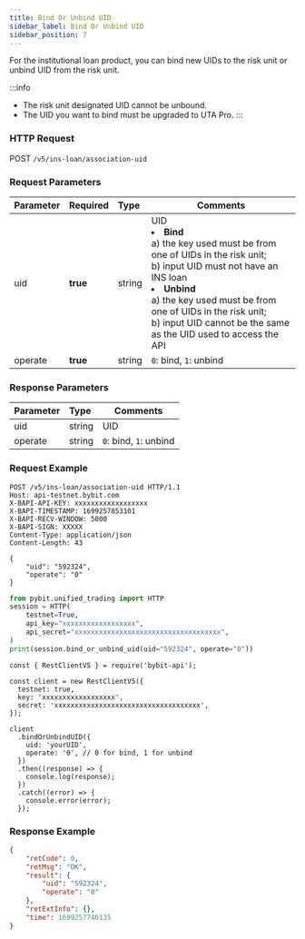 ```yaml
---
title: Bind Or Unbind UID
sidebar_label: Bind Or Unbind UID
sidebar_position: 7
---
```

For the institutional loan product, you can bind new UIDs to the risk unit or unbind UID from the risk unit.

:::info
* The risk unit designated UID cannot be unbound.
* The UID you want to bind must be upgraded to UTA Pro.
:::

### HTTP Request
POST `/v5/ins-loan/association-uid`

### Request Parameters
| Parameter | Required | Type | Comments|
|:----- |:-------|:-----|------ |
|uid |**true** |string |UID <li><b>Bind</b><br/>a) the key used must be from one of UIDs in the risk unit; <br/>b) input UID must not have an INS loan</li><li><b>Unbind</b><br/>a) the key used must be from one of UIDs in the risk unit; <br/>b) input UID cannot be the same as the UID used to access the API</li>|
|operate |**true** |string |`0`: bind, `1`: unbind|

### Response Parameters
| Parameter | Type | Comments|
|:----- |:-----|----- |
|uid |string |UID|
|operate |string |`0`: bind, `1`: unbind|

### Request Example

<Tabs groupId="programming-languages">
<TabItem value="http" label="HTTP">

```http
POST /v5/ins-loan/association-uid HTTP/1.1
Host: api-testnet.bybit.com
X-BAPI-API-KEY: xxxxxxxxxxxxxxxxxx
X-BAPI-TIMESTAMP: 1699257853101
X-BAPI-RECV-WINDOW: 5000
X-BAPI-SIGN: XXXXX
Content-Type: application/json
Content-Length: 43

{
    "uid": "592324",
    "operate": "0"
}
```

</TabItem>
<TabItem value="python" label="Python">

```python
from pybit.unified_trading import HTTP
session = HTTP(
    testnet=True,
    api_key="xxxxxxxxxxxxxxxxxx",
    api_secret="xxxxxxxxxxxxxxxxxxxxxxxxxxxxxxxxxxxx",
)
print(session.bind_or_unbind_uid(uid="592324", operate="0"))
```

</TabItem>

<TabItem value="Node" label="Node.js">

```n4js
const { RestClientV5 } = require('bybit-api');

const client = new RestClientV5({
  testnet: true,
  key: 'xxxxxxxxxxxxxxxxxx',
  secret: 'xxxxxxxxxxxxxxxxxxxxxxxxxxxxxxxxxxxx',
});

client
  .bindOrUnbindUID({
    uid: 'yourUID',
    operate: '0', // 0 for bind, 1 for unbind
  })
  .then((response) => {
    console.log(response);
  })
  .catch((error) => {
    console.error(error);
  });
```

</TabItem>
</Tabs>

### Response Example

```json
{
    "retCode": 0,
    "retMsg": "OK",
    "result": {
        "uid": "592324",
        "operate": "0"
    },
    "retExtInfo": {},
    "time": 1699257746135
}
```
